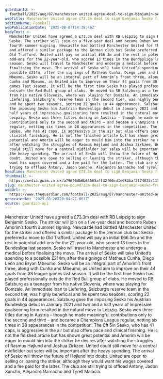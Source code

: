 ```yaml
---
guardianId: >-
  football/2025/aug/07/manchester-united-agree-deal-to-sign-benjamin-sesko-rb-leipzig
webTitle: Manchester United agree £73.3m deal to sign Benjamin Sesko from RB Leipzig
sectionName: Football
webPublicationDate: '2025-08-07T14:38:46Z'
bodyText: >-
  Manchester United have agreed a £73.3m deal with RB Leipzig to sign Benjamin
  Sesko. The striker will join on a five-year deal and become Ruben Amorim’s
  fourth summer signing. Newcastle had battled Manchester United for the striker
  and offered a similar package to the German club but Sesko preferred a move to
  Old Trafford. United will pay an initial £66.3m and the rest in potential
  add-ons for the 22-year-old, who scored 13 times in the Bundesliga last
  season. Sesko will travel to Manchester and undergo a medical before
  finalising the move. The arrival of Sesko will take United’s spending to a
  possible £214m, after the signings of Matheus Cunha, Diego León and Bryan
  Mbeumo. Sesko will be an integral part of Amorim’s front three, along with
  Cunha and Mbeumo, as United aim to improve on their 44 goals from 38 league
  games last season. It will be the first time Sesko has played professionally
  outside the Red Bull group of clubs. He moved to RB Salzburg as a teenager
  from his native Slovenia, where was playing for Domzale. An immediate loan to
  Liefering, Salzburg’s reserve team in the second tier, was highly beneficial
  and he spent two seasons, scoring 22 goals in 44 appearances. Salzburg gave
  the imposing Sesko his Austrian Bundesliga debut in January 2021 and two and a
  half years of impressive goalscoring form resulted in the natural move to
  Leipzig. Sesko won three titles during in Austria – though he made meaningful
  contributions only to the second and third – and became a Champions League
  regular, netting six times in 28 appearances in the competition. The 6ft 5in
  Sesko, who has 41 caps, is aggressive in the air but also offers pace and
  clinical finishing. He is not the finished article but has shown great
  potential and Amorim will be eager to mould him into the striker he desires
  after watching the struggles of Rasmus Højlund and Joshua Zirkzee. United
  could still move for a central midfielder but sales will be important after
  the heavy spending. The arrival of Sesko will throw the future of Højlund into
  doubt. United are open to selling or loaning the striker, although they would
  want his wages covered and a fee paid for the latter. The club are still
  trying to offload Antony, Jadon Sancho, Alejandro Garnacho and Tyrell Malacia.
headline: Manchester United agree £73.3m deal to sign Benjamin Sesko from RB Leipzig
thumbnail: >-
  https://media.guim.co.uk/a79690db6b65565aff32f00cd1e683baf3f74025/1117_139_2167_1734/500.jpg
slug: manchester-united-agree-pound733m-deal-to-sign-benjamin-sesko-from-rb-leipzig
webUrl: >-
  https://www.theguardian.com/football/2025/aug/07/manchester-united-agree-deal-to-sign-benjamin-sesko-rb-leipzig
generatedAt: '2025-08-28T20:04:27.661Z'
source: guardian-api
---
```

Manchester United have agreed a £73.3m deal with RB Leipzig to sign Benjamin Sesko. The striker will join on a five-year deal and become Ruben Amorim’s fourth summer signing. Newcastle had battled Manchester United for the striker and offered a similar package to the German club but Sesko preferred a move to Old Trafford. United will pay an initial £66.3m and the rest in potential add-ons for the 22-year-old, who scored 13 times in the Bundesliga last season. Sesko will travel to Manchester and undergo a medical before finalising the move. The arrival of Sesko will take United’s spending to a possible £214m, after the signings of Matheus Cunha, Diego León and Bryan Mbeumo. Sesko will be an integral part of Amorim’s front three, along with Cunha and Mbeumo, as United aim to improve on their 44 goals from 38 league games last season. It will be the first time Sesko has played professionally outside the Red Bull group of clubs. He moved to RB Salzburg as a teenager from his native Slovenia, where was playing for Domzale. An immediate loan to Liefering, Salzburg’s reserve team in the second tier, was highly beneficial and he spent two seasons, scoring 22 goals in 44 appearances. Salzburg gave the imposing Sesko his Austrian Bundesliga debut in January 2021 and two and a half years of impressive goalscoring form resulted in the natural move to Leipzig. Sesko won three titles during in Austria – though he made meaningful contributions only to the second and third – and became a Champions League regular, netting six times in 28 appearances in the competition. The 6ft 5in Sesko, who has 41 caps, is aggressive in the air but also offers pace and clinical finishing. He is not the finished article but has shown great potential and Amorim will be eager to mould him into the striker he desires after watching the struggles of Rasmus Højlund and Joshua Zirkzee. United could still move for a central midfielder but sales will be important after the heavy spending. The arrival of Sesko will throw the future of Højlund into doubt. United are open to selling or loaning the striker, although they would want his wages covered and a fee paid for the latter. The club are still trying to offload Antony, Jadon Sancho, Alejandro Garnacho and Tyrell Malacia.
